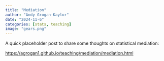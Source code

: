 ```yaml
---
title: "Mediation"
author: "Andy Grogan-Kaylor" 
date: "2024-11-6"
categories: [stats, teaching]
image: "gears.png"
---
```


A quick placeholder post to share some thoughts on statistical mediation: 

[https://agrogan1.github.io/teaching/mediation/mediation.html](https://agrogan1.github.io/teaching/mediation/mediation.html)






